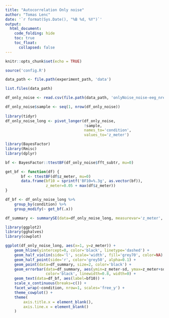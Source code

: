 ```yaml
---
title: "Autocorrelation Only noise"
author: "Tomas Lenc"
date: '`r format(Sys.Date(), "%B %d, %Y")`'
output:
  html_document: 
    code_folding: hide
    toc: true
    toc_float: 
      collapsed: false
---
```

```r
knitr::opts_chunk$set(echo = TRUE)

source('config.R')

```

```r

data_path <- file.path(experiment_path, 'data')

list.files(data_path)
```


```r

df_only_noise <- read.csv(file.path(data_path, 'onlyNoise_noise-eeg_nrep-1000_snrbins-2-5.csv'))

df_only_noise$sample <- seq(1, nrow(df_only_noise))
    
library(tidyr)
df_only_noise_long <- pivot_longer(df_only_noise,
                                   !sample, 
                                   names_to='condition',
                                   values_to='z_meter')

```



```r

library(BayesFactor)
library(Rmisc)
library(dplyr)

bf <- BayesFactor::ttestBF(df_only_noise$fft_subtr, mu=0)

get_bf <- function(df) {
       bf <- ttestBF(df$z_meter, mu=0)
       data.frame(bf10 = sprintf('BF10=%.3g', as.vector(bf)),
                  z_meter=0.05 + max(df$z_meter))
}

df_bf <- df_only_noise_long %>% 
    group_by(condition) %>%
    group_modify(~ get_bf(.x))

df_summary <- summarySE(data=df_only_noise_long, measurevar='z_meter', groupvars=c('condition'))


```


```r
library(ggplot2)
library(gghalves)
library(cowplot)

ggplot(df_only_noise_long, aes(x=1, y=z_meter)) + 
    geom_hline(yintercept=0, color='black', linetype='dashed') + 
    geom_half_violin(side='l', scale='width', fill='grey70', color=NA) + 
    geom_half_point(side='r', color='grey50', alpha=0.1) + 
    geom_point(data=df_summary, size=2, color='black') + 
    geom_errorbar(data=df_summary, aes(ymin=z_meter-sd, ymax=z_meter+sd),
                  color='black', linewidth=0.8, width=0) + 
    geom_text(data=df_bf, aes(label=bf10)) + 
    scale_x_continuous(breaks=c()) + 
    facet_wrap(~condition, nrow=1, scales='free_y') + 
    theme_cowplot() + 
    theme(
        axis.title.x = element_blank(),
        axis.line.x = element_blank()
    )

```












































